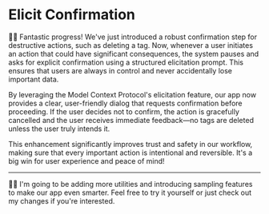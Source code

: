 # Elicit Confirmation

<EpicVideo url="https://www.epicai.pro/workshops/day-3-advanced-tools-sampling-and-elicitation/elicit-confirmation~oaha2/solution" />

👨‍💼 Fantastic progress! We've just introduced a robust confirmation step for destructive actions, such as deleting a tag. Now, whenever a user initiates an action that could have significant consequences, the system pauses and asks for explicit confirmation using a structured elicitation prompt. This ensures that users are always in control and never accidentally lose important data.

By leveraging the Model Context Protocol's elicitation feature, our app now provides a clear, user-friendly dialog that requests confirmation before proceeding. If the user decides not to confirm, the action is gracefully cancelled and the user receives immediate feedback—no tags are deleted unless the user truly intends it.

This enhancement significantly improves trust and safety in our workflow, making sure that every important action is intentional and reversible. It's a big win for user experience and peace of mind!

---

🧝‍♀️ I'm going to be adding more utilities and introducing sampling features to make our app even smarter. Feel free to try it yourself or just <NextDiffLink>check out my changes</NextDiffLink> if you're interested.
